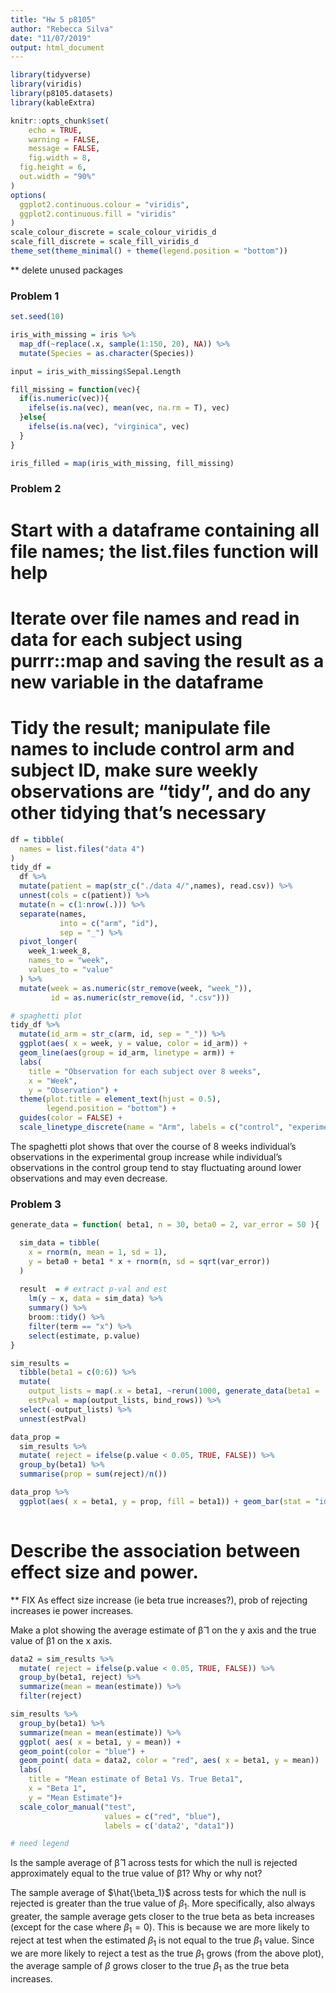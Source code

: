 ```yaml
---
title: "Hw 5 p8105"
author: "Rebecca Silva"
date: "11/07/2019"
output: html_document
---
```


```r
library(tidyverse)
library(viridis)
library(p8105.datasets)
library(kableExtra)

knitr::opts_chunk$set(
	echo = TRUE,
	warning = FALSE,
	message = FALSE,
	fig.width = 8, 
  fig.height = 6,
  out.width = "90%"
)
options(
  ggplot2.continuous.colour = "viridis",
  ggplot2.continuous.fill = "viridis"
)
scale_colour_discrete = scale_colour_viridis_d
scale_fill_discrete = scale_fill_viridis_d
theme_set(theme_minimal() + theme(legend.position = "bottom"))
```


** delete unused packages

### Problem 1 

```r
set.seed(10)

iris_with_missing = iris %>% 
  map_df(~replace(.x, sample(1:150, 20), NA)) %>%
  mutate(Species = as.character(Species))

input = iris_with_missing$Sepal.Length

fill_missing = function(vec){
  if(is.numeric(vec)){
    ifelse(is.na(vec), mean(vec, na.rm = T), vec)
  }else{
    ifelse(is.na(vec), "virginica", vec)
  }
}

iris_filled = map(iris_with_missing, fill_missing)

```


### Problem 2 
# Start with a dataframe containing all file names; the list.files function will help
# Iterate over file names and read in data for each subject using purrr::map and saving the result as a new variable in the dataframe
# Tidy the result; manipulate file names to include control arm and subject ID, make sure weekly observations are “tidy”, and do any other tidying that’s necessary
```r
df = tibble(
  names = list.files("data 4")
)
tidy_df = 
  df %>% 
  mutate(patient = map(str_c("./data 4/",names), read.csv)) %>% 
  unnest(cols = c(patient)) %>% 
  mutate(n = c(1:nrow(.))) %>% 
  separate(names, 
           into = c("arm", "id"), 
           sep = "_") %>% 
  pivot_longer(
    week_1:week_8, 
    names_to = "week", 
    values_to = "value"
  ) %>% 
  mutate(week = as.numeric(str_remove(week, "week_")), 
         id = as.numeric(str_remove(id, ".csv")))
```

```r
# spaghetti plot 
tidy_df %>% 
  mutate(id_arm = str_c(arm, id, sep = "_")) %>% 
  ggplot(aes( x = week, y = value, color = id_arm)) + 
  geom_line(aes(group = id_arm, linetype = arm)) + 
  labs(
    title = "Observation for each subject over 8 weeks",
    x = "Week",
    y = "Observation") +
  theme(plot.title = element_text(hjust = 0.5), 
        legend.position = "bottom") +
  guides(color = FALSE) +
  scale_linetype_discrete(name = "Arm", labels = c("control", "experimental"))
```

The spaghetti plot shows that over the course of 8 weeks individual's observations in the experimental group increase while individual's observations in the control group tend to stay fluctuating around lower observations and may even decrease.  

### Problem 3

```r
generate_data = function( beta1, n = 30, beta0 = 2, var_error = 50 ){

  sim_data = tibble(
    x = rnorm(n, mean = 1, sd = 1),
    y = beta0 + beta1 * x + rnorm(n, sd = sqrt(var_error))
  )
  
  result  = # extract p-val and est
    lm(y ~ x, data = sim_data) %>% 
    summary() %>% 
    broom::tidy() %>%  
    filter(term == "x") %>% 
    select(estimate, p.value)
}

sim_results = 
  tibble(beta1 = c(0:6)) %>% 
  mutate(
    output_lists = map(.x = beta1, ~rerun(1000, generate_data(beta1 = .x))),
    estPval = map(output_lists, bind_rows)) %>% 
  select(-output_lists) %>% 
  unnest(estPval)
```

```r
data_prop = 
  sim_results %>% 
  mutate( reject = ifelse(p.value < 0.05, TRUE, FALSE)) %>% 
  group_by(beta1) %>% 
  summarise(prop = sum(reject)/n())

data_prop %>% 
  ggplot(aes( x = beta1, y = prop, fill = beta1)) + geom_bar(stat = "identity")
  
```

# Describe the association between effect size and power.
** FIX As effect size increase (ie beta true increases?), prob of rejecting increases ie power increases. 


Make a plot showing the average estimate of β̂ 1 on the y axis and the true value of β1 on the x axis. 
```r

data2 = sim_results %>% 
  mutate( reject = ifelse(p.value < 0.05, TRUE, FALSE)) %>% 
  group_by(beta1, reject) %>% 
  summarize(mean = mean(estimate)) %>% 
  filter(reject)

sim_results %>% 
  group_by(beta1) %>% 
  summarize(mean = mean(estimate)) %>% 
  ggplot( aes( x = beta1, y = mean)) +
  geom_point(color = "blue") +
  geom_point( data = data2, color = "red", aes( x = beta1, y = mean))  +
  labs(
    title = "Mean estimate of Beta1 Vs. True Beta1",
    x = "Beta 1",
    y = "Mean Estimate")+
  scale_color_manual("test", 
                     values = c("red", "blue"), 
                     labels = c('data2', "data1"))

# need legend 
```


Is the sample average of β̂ 1 across tests for which the null is rejected approximately equal to the true value of β1? Why or why not?

The sample average of $\hat{\beta_1}$ across tests for which the null is rejected is greater than the true value of $\beta_1$. More specifically, also always greater, the sample average gets closer to the true beta as beta increases (except for the case where $\beta_1 = 0$). This is because we are more likely to reject at test when the estimated $\beta_1$ is not equal to the true $\beta_1$ value. Since we are more likely to reject a test as the true $\beta_1$ grows (from the above plot), the average sample of $\beta$ grows closer to the true $\beta_1$ as the true beta increases.   


